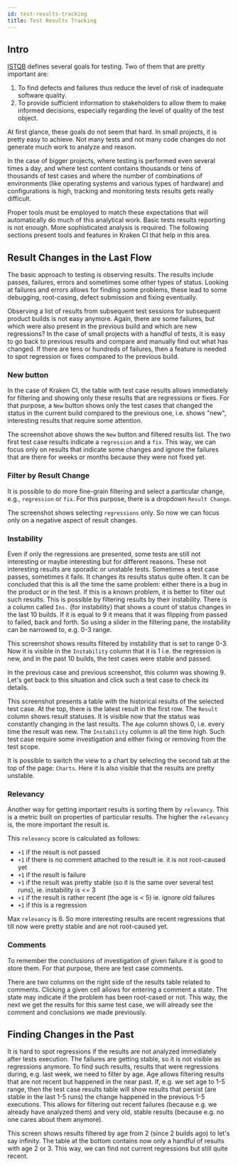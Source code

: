 ```yaml
---
id: test-results-tracking
title: Test Results Tracking
---
```




## Intro

[ISTQB](https://www.istqb.org/) defines several goals for testing. Two
of them that are pretty important are:

1. To find defects and failures thus reduce the level of risk of
inadequate software quality.
2. To provide sufficient information to stakeholders to allow them to
make informed decisions, especially regarding the level of quality of
the test object.

At first glance, these goals do not seem that hard. In small projects,
it is pretty easy to achieve. Not many tests and not many code changes
do not generate much work to analyze and reason.

In the case of bigger projects, where testing is performed even several
times a day, and where test content contains thousands or tens of
thousands of test cases and where the number of combinations of
environments (like operating systems and various types of hardware)
and configurations is high, tracking and monitoring tests results
gets really difficult.

Proper tools must be employed to match these expectations that will
automatically do much of this analytical work. Basic tests results
reporting is not enough. More sophisticated analysis is required. The
following sections present tools and features in Kraken CI that help in
this area.


## Result Changes in the Last Flow

The basic approach to testing is observing results. The results
include passes, failures, errors and sometimes some other types of
status.  Looking at failures and errors allows for finding some
problems, these lead to some debugging, root-casing, defect
submission and fixing eventually.


Observing a list of results from subsequent test sessions for
subsequent product builds is not easy anymore. Again, there are some
failures, but which were also present in the previous build and which
are new regressions? In the case of small projects with a handful of
tests, it is easy to go back to previous results and compare and
manually find out what has changed. If there are tens or hundreds of
failures, then a feature is needed to spot regression or fixes
compared to the previous build.


### New button

In the case of Kraken CI, the table with test case results allows
immediately for filtering and showing only these results that are
regressions or fixes. For that purpose, a `New` button shows only the
test cases that changed the status in the current build compared to
the previous one, i.e. shows "new", interesting results that require
some attention.

<Screen img="screen-tcr-tracking-new.png" />

The screenshot above shows the `New` button and filtered results list.
The two first test case results indicate a `regression` and a `fix`.
This way, we can focus only on results that indicate some changes and
ignore the failures that are there for weeks or months because they
were not fixed yet.

### Filter by Result Change

It is possible to do more fine-grain filtering and select a particular
change, e.g., `regression` or `fix`. For this purpose, there is a
dropdown `Result Change`.

<Screen img="screen-tcr-tracking-result-change.png" />

The screenshot shows selecting `regressions` only. So now we can focus
only on a negative aspect of result changes.

### Instability

Even if only the regressions are presented, some tests are still not
interesting or maybe interesting but for different reasons. These not
interesting results are sporadic or unstable tests. Sometimes a test
case passes, sometimes it fails. It changes its results status quite
often. It can be concluded that this is all the time the same problem:
either there is a bug in the product or in the test. If this is a
known problem, it is better to filter out such results. This is
possible by filtering results by their instability. There is a column
called `Ins.` (for instability) that shows a count of status changes
in the last 10 builds. If it is equal to 9 it means that it was
flipping from passed to failed, back and forth. So using a slider in
the filtering pane, the instability can be narrowed to, e.g. 0-3
range.

<Screen img="screen-tcr-tracking-instability.png" />

This screenshot shows results filtered by instability that is set to
range 0-3.  Now it is visible in the `Instability` column that it is 1
i.e. the regression is new, and in the past 10 builds, the test cases
were stable and passed.

In the previous case and previous screenshot, this column was showing
9. Let's get back to this situation and click such a test case to
check its details.

<Screen img="screen-tcr-tracking-instability-history-table.png" />

This screenshot presents a table with the historical results of the
selected test case. At the top, there is the latest result in the
first row. The `Result` column shows result statuses. It is visible
now that the status was constantly changing in the last results. The
`Age` column shows 0, i.e. every time the result was new. The
`Instability` column is all the time high. Such test case require some
investigation and either fixing or removing from the test scope.

<Screen img="screen-tcr-tracking-instability-history-chart.png" />

It is possible to switch the view to a chart by selecting the second
tab at the top of the page: `Charts`. Here it is also visible that the
results are pretty unstable.

### Relevancy

Another way for getting important results is sorting them by
`relevancy`.  This is a metric built on properties of particular
results. The higher the `relevancy` is, the more important the result
is.

<Screen img="screen-tcr-tracking-relevancy.png" />

This `relevancy` score is calculated as follows:

- `+1` if the result is not passed
- `+1` if there is no comment attached to the result ie. it is not root-caused yet
- `+1` if the result is failure
- `+1` if the result was pretty stable (so it is the same over several test runs), ie. instability is <= 3
- `+1` if the result is rather recent (the age is < 5) ie. ignore old failures
- `+1` if this is a regression

Max `relevancy` is 6. So more interesting results are recent
regressions that till now were pretty stable and are not root-caused
yet.


### Comments

To remember the conclusions of investigation of given failure it is
good to store them. For that purpose, there are test case comments.

<Screen img="screen-run-test-results-comments-1.png" />

There are two columns on the right side of the results table related
to comments. Clicking a given cell allows for entering a comment a
state. The state may indicate if the problem has been root-cased or
not. This way, the next we get the results for this same test case, we
will already see the comment and conclusions we made previously.


## Finding Changes in the Past


It is hard to spot regressions if the results are not analyzed
immediately after tests execution. The failures are getting stable, so
it is not visible as regressions anymore. To find such results,
results that were regressions during, e.g. last week, we need to
filter by age. Age allows filtering results that are not recent but
happened in the near past. If, e.g. we set age to 1-5 range, then the
test case results table will show results that persist (are stable in
the last 1-5 runs) the change happened in the previous 1-5
executions. This allows for filtering out recent failures (because
e.g. we already have analyzed them) and very old, stable results
(because e.g. no one cares about them anymore).

<Screen img="screen-tcr-tracking-age.png" />

This screen shows results filtered by age from 2 (since 2 builds ago)
to let's say infinity. The table at the bottom contains now only a
handful of results with age 2 or 3. This way, we can find not current
regressions but still quite recent.